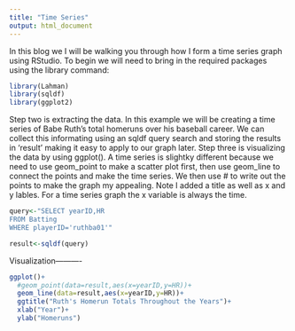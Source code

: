 ```yaml
---
title: "Time Series"
output: html_document
---
```

In this blog we I will be walking you through how I form a time series graph using RStudio. To begin we will need to bring in the required packages using the library command:
```r
library(Lahman)
library(sqldf)
library(ggplot2)
```
Step two is extracting the data. In this example we will be creating a time series of Babe Ruth's total homeruns over his baseball career. We can collect this informating using an sqldf query search and storing the results in 'result' making it easy to apply to our graph later. Step three is visualizing the data by using ggplot(). A time series is slightky different because we need to use geom_point to make a scatter plot first, then use geom_line to connect the points and make the time series. We then use # to write out the points to make the graph my appealing. Note I added a title as well as x and y lables. For a time series graph the x variable is always the time.
```r
query<-"SELECT yearID,HR
FROM Batting
WHERE playerID='ruthba01'"

result<-sqldf(query)
```
Visualization----------
```r
ggplot()+
  #geom_point(data=result,aes(x=yearID,y=HR))+
  geom_line(data=result,aes(x=yearID,y=HR))+
  ggtitle("Ruth's Homerun Totals Throughout the Years")+
  xlab("Year")+
  ylab("Homeruns")
```


